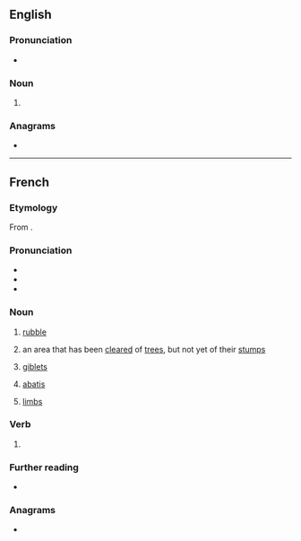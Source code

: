 ==English==

===Pronunciation===
* {{a|GenAm}} {{IPA|en|/əˈbæ.tɪs/}}

===Noun===
{{en-noun|abattis|+}}

# {{alternative spelling of|en|abatis}}

===Anagrams===
* {{anagrams|en|a=aabistt|abitats}}

----

==French==

===Etymology===
From {{af|fr|abattre|-is}}.

===Pronunciation===
* {{fr-IPA}}
* {{audio|fr|LL-Q150 (fra)-Lepticed7-abattis.wav|Audio}}
* {{audio|fr|LL-Q150 (fra)-DenisdeShawi-abattis.wav|Audio (CAN)}}

===Noun===
{{fr-noun|m|abattis}}

# [[rubble]]
# {{lb|fr|Canada}} an area that has been [[clear]]ed of [[tree]]s, but not yet of their [[stump]]s
# {{lb|fr|cooking|plurale tantum}} [[giblet]]s
# {{lb|fr|military}} [[abatis]]
# {{lb|fr|dated|slang|plurale tantum}} [[limb]]s

===Verb===
{{head|fr|verb form}}

# {{inflection of|fr|abattre||1//2|s|phis}}

===Further reading===
* {{R:TLFi}}

===Anagrams===
* {{l|fr|battais}}